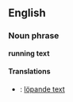 ==English==

===Noun phrase===
'''running text'''
{{sectstub}}

====Translations====
*{{sv}} : [[löpande text]]